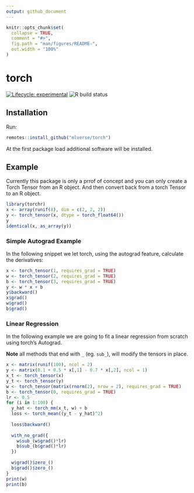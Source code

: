 ```yaml
---
output: github_document
---
```

 
<!-- README.md is generated from README.Rmd. Please edit that file -->

```r
knitr::opts_chunk$set(
  collapse = TRUE,
  comment = "#>",
  fig.path = "man/figures/README-",
  out.width = "100%"
)
```

# torch

[![Lifecycle: experimental](https://img.shields.io/badge/lifecycle-experimental-orange.svg)](https://www.tidyverse.org/lifecycle/#experimental)
![R build status](https://github.com/mlverse/torch/workflows/Test/badge.svg)

## Installation

Run:

```r
remotes::install_github("mlverse/torch")
```

At the first package load additional software will be 
installed.

## Example

Currently this package is only a prrof of concept and you can only create a Torch 
Tensor from an R object. And then convert back from a torch Tensor to an R object.

```r
library(torchr)
x <- array(runif(8), dim = c(2, 2, 2))
y <- torch_tensor(x, dtype = torch_float64())
y
identical(x, as_array(y))
```

### Simple Autograd Example

In the following snippet we let torch, using the autograd feature, calculate the derivatives:

```r
x <- torch_tensor(1, requires_grad = TRUE)
w <- torch_tensor(2, requires_grad = TRUE)
b <- torch_tensor(3, requires_grad = TRUE)
y <- w * x + b
y$backward()
x$grad()
w$grad()
b$grad()
```

### Linear Regression

In the following example we are going to fit a linear regression from scratch
using torch's Autograd. 

**Note** all methods that end with `_` (eg. `sub_`), will modify the tensors in 
place.

```r
x <- matrix(runif(100), ncol = 2)
y <- matrix(0.1 + 0.5 * x[,1] - 0.7 * x[,2], ncol = 1)
x_t <- torch_tensor(x)
y_t <- torch_tensor(y)
w <- torch_tensor(matrix(rnorm(2), nrow = 2), requires_grad = TRUE)
b <- torch_tensor(0, requires_grad = TRUE)
lr <- 0.5
for (i in 1:100) {
  y_hat <- torch_mm(x_t, w) + b
  loss <- torch_mean((y_t - y_hat)^2)
  
  loss$backward()
  
  with_no_grad({
    w$sub_(w$grad()*lr)
    b$sub_(b$grad()*lr)   
  })
  
  w$grad()$zero_()
  b$grad()$zero_()
}
print(w)
print(b) 
```